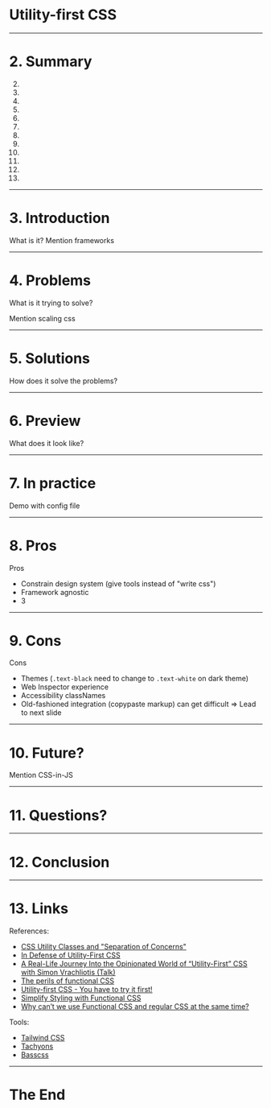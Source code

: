

<Head>
  <link href="https://fonts.googleapis.com/css?family=Fira+Sans&display=swap" rel="stylesheet" />
</Head>

# Utility-first CSS

---

<Split>

# 2. Summary

2.
3.
4.
5.
6.
7.
8.
9.
10.
11.
12.
13.

</Split>

---

<Split>

# 3. Introduction

What is it?
Mention frameworks

</Split>

---

<Split>

# 4. Problems

What is it trying to solve?

Mention scaling css

</Split>

---

<Split>

# 5. Solutions

How does it solve the problems?

</Split>

---

<Split>

# 6. Preview

What does it look like?

</Split>

---

<Split>

# 7. In practice

Demo with config file

</Split>

---

<Split>

# 8. Pros

Pros
* Constrain design system (give tools instead of "write css")
* Framework agnostic
* 3

</Split>

---

<Split>

# 9. Cons

Cons
* Themes (`.text-black` need to change to `.text-white` on dark theme)
* Web Inspector experience
* Accessibility classNames
* Old-fashioned integration (copypaste markup) can get difficult => Lead to next slide

</Split>

---

<Split>

# 10. Future?

Mention CSS-in-JS

</Split>

---

<Split>

# 11. Questions?

</Split>

---

<Split>

# 12. Conclusion

</Split>

---

<Split>

# 13. Links

References:
* [CSS Utility Classes and "Separation of Concerns"](https://adamwathan.me/css-utility-classes-and-separation-of-concerns/)
* [In Defense of Utility-First CSS](https://frontstuff.io/in-defense-of-utility-first-css)
* [A Real-Life Journey Into the Opinionated World of “Utility-First” CSS with Simon Vrachliotis (Talk)](https://vimeo.com/294976504)
* [The perils of functional CSS](https://www.browserlondon.com/blog/2019/06/10/functional-css-perils/)
* [Utility-first CSS - You have to try it first!](https://dev.to/mzanggl/utility-first-css-you-have-to-try-it-first-3m85)
* [Simplify Styling with Functional CSS](https://rangle.io/blog/styling-with-functional-css/)
* [Why can’t we use Functional CSS and regular CSS at the same time?](https://css-tricks.com/why-cant-we-use-functional-css-and-regular-css-at-the-same-time/)

Tools:
* [Tailwind CSS](https://tailwindcss.com/)
* [Tachyons](http://tachyons.io/)
* [Basscss](https://basscss.com/)

</Split>

---

# The End 
